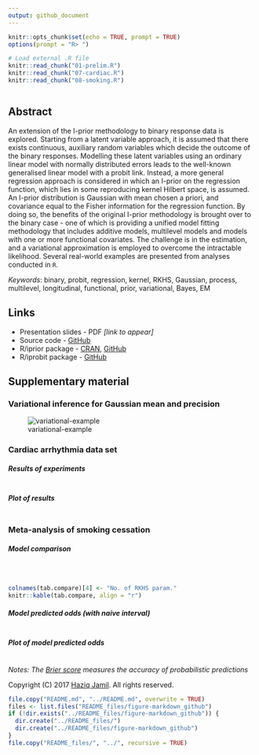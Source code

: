```yaml
---
output: github_document
---
```


```r
knitr::opts_chunk$set(echo = TRUE, prompt = TRUE)
options(prompt = "R> ")

# Load external .R file
knitr::read_chunk("01-prelim.R")
knitr::read_chunk("07-cardiac.R")
knitr::read_chunk("08-smoking.R")
```
```r
```

## Abstract

An extension of the I-prior methodology to binary response data is explored. Starting from a latent variable approach, it is assumed that  there exists continuous, auxiliary random variables which decide the outcome of the binary responses. Modelling these latent variables using an ordinary linear model with normally distributed errors leads to the well-known generalised linear model with a probit link. Instead, a more general regression approach is considered in which an I-prior on the regression function, which lies in some reproducing kernel Hilbert space, is assumed. An I-prior distribution is Gaussian with mean chosen a priori, and covariance equal to the Fisher information for the regression function. By doing so, the benefits of the original I-prior methodology is brought over to the binary case - one of which is providing a unified model fitting methodology that includes additive models, multilevel models and models with one or more functional covariates. The challenge is in the estimation, and a variational approximation is employed to overcome the intractable likelihood. Several real-world examples are presented from analyses conducted in `R`.

*Keywords*: binary, probit, regression, kernel, RKHS, Gaussian, process, multilevel, longitudinal, functional, prior, variational, Bayes, EM

## Links

- Presentation slides - PDF *[link to appear]*
- Source code - [GitHub](https://github.com/haziqjamil/phd-presentation-3)
- R/iprior package - [CRAN](https://cran.r-project.org/package=iprior), [GitHub](https://github.com/haziqjamil/iprior)
- R/iprobit package - [GitHub](https://github.com/haziqjamil/iprobit)

## Supplementary material

### Variational inference for Gaussian mean and precision

![variational-example](figure/animation.gif)

### Cardiac arrhythmia data set 

##### Results of experiments

```r
```

##### Plot of results

```r
```

### Meta-analysis of smoking cessation 

##### Model comparison

```r
```

```r
```

```r
```

```r
colnames(tab.compare)[4] <- "No. of RKHS param."
knitr::kable(tab.compare, align = "r")
```

##### Model predicted odds (with naive interval)

```r
```

##### Plot of model predicted odds

```r
```

*Notes: The [Brier score](https://en.wikipedia.org/wiki/Brier_score) measures the accuracy of probabilistic predictions*

Copyright (C) 2017 [Haziq Jamil](http://haziqj.ml). All rights reserved.

```r
file.copy("README.md", "../README.md", overwrite = TRUE)
files <- list.files("README_files/figure-markdown_github")
if (!dir.exists("../README_files/figure-markdown_github")) {
  dir.create("../README_files/")
  dir.create("../README_files/figure-markdown_github")
}
file.copy("README_files/", "../", recursive = TRUE)
```
